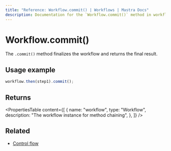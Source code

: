 ```yaml
---
title: "Reference: Workflow.commit() | Workflows | Mastra Docs"
description: Documentation for the `Workflow.commit()` method in workflows, which finalizes the workflow and returns the final result.
---
```


# Workflow.commit()

The `.commit()` method finalizes the workflow and returns the final result.

## Usage example

```typescript copy
workflow.then(step1).commit();
```

## Returns

<PropertiesTable
  content={[
    {
      name: "workflow",
      type: "Workflow",
      description: "The workflow instance for method chaining",
    },
  ]}
/>

## Related

- [Control flow](../../docs/workflows/control-flow.mdx)

